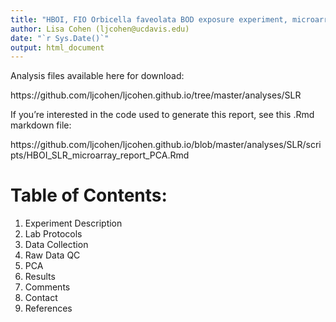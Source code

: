```yaml
---
title: "HBOI, FIO Orbicella faveolata BOD exposure experiment, microarray differential expression data analysis""
author: Lisa Cohen (ljcohen@ucdavis.edu)
date: "`r Sys.Date()`"
output: html_document
---
```


Analysis files available here for download:

https://github.com/ljcohen/ljcohen.github.io/tree/master/analyses/SLR

If you're interested in the code used to generate this report, see this .Rmd markdown file:

https://github.com/ljcohen/ljcohen.github.io/blob/master/analyses/SLR/scripts/HBOI_SLR_microarray_report_PCA.Rmd

# Table of Contents:
1. Experiment Description
2. Lab Protocols
3. Data Collection
4. Raw Data QC
5. PCA
6. Results
7. Comments
8. Contact
9. References

